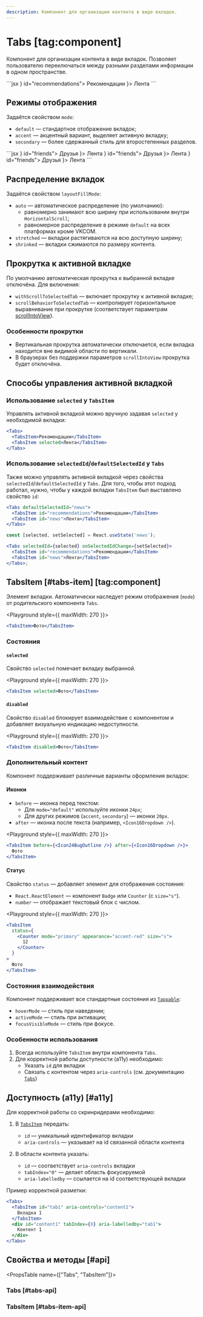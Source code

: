 ```yaml
---
description: Компонент для организации контента в виде вкладок.
---
```


<Overview group="navigation">

# Tabs [tag:component]

Компонент для организации контента в виде вкладок. Позволяет пользователю переключаться между разными разделами информации в одном
пространстве.

</Overview>

<Playground>
  ```jsx
  <Tabs defaultSelectedId="news" layoutFillMode="shrinked">
    <TabsItem before={<Icon24ThumbsUpOutline />} id="recommendations">
      Рекомендации
    </TabsItem>
    <TabsItem id="news" before={<Icon24NewsfeedOutline />}>
      Лента
    </TabsItem>
  </Tabs>
  ```
</Playground>

## Режимы отображения

Задаётся свойством `mode`:

- `default` — стандартное отображение вкладок;
- `accent` — акцентный вариант, выделяет активную вкладку;
- `secondary` — более сдержанный стиль для второстепенных разделов.

<Playground direction="column">
  ```jsx
  <Tabs defaultSelectedId="news" layoutFillMode="shrinked">
    <TabsItem before={<Icon24UsersOutline />} id="friends">
      Друзья
    </TabsItem>
    <TabsItem id="news" before={<Icon24NewsfeedOutline />}>
      Лента
    </TabsItem>
  </Tabs>
  <Tabs mode="accent" defaultSelectedId="news" layoutFillMode="shrinked">
    <TabsItem before={<Icon24UsersOutline />} id="friends">
      Друзья
    </TabsItem>
    <TabsItem id="news" before={<Icon24NewsfeedOutline />}>
      Лента
    </TabsItem>
  </Tabs>
  <Tabs mode="secondary" defaultSelectedId="news" layoutFillMode="shrinked">
    <TabsItem before={<Icon24UsersOutline />} id="friends">
      Друзья
    </TabsItem>
    <TabsItem id="news" before={<Icon24NewsfeedOutline />}>
      Лента
    </TabsItem>
  </Tabs>
  ```
</Playground>

## Распределение вкладок

Задаётся свойством `layoutFillMode`:

- `auto` — автоматическое распределение (по умолчанию):
  - равномерно занимают всю ширину при использовании внутри `HorizontalScroll`;
  - равномерное распределение в режиме `default` на всех платформах кроме VKCOM.
- `stretched` — вкладки растягиваются на всю доступную ширину;
- `shrinked` — вкладки сжимаются по размеру контента.

## Прокрутка к активной вкладке

По умолчанию автоматическая прокрутка к выбранной вкладке отключёна. Для включения:

- `withScrollToSelectedTab` — включает прокрутку к активной вкладке;
- `scrollBehaviorToSelectedTab` — контролирует горизонтальное выравнивание при прокрутке (соответствует параметрам [scrollIntoView](https://developer.mozilla.org/en-US/docs/Web/API/Element/scrollIntoView)).

### Особенности прокрутки

- Вертикальная прокрутка автоматически отключается, если вкладка находится вне видимой области по вертикали.
- В браузерах без поддержки параметров `scrollIntoView` прокрутка будет отключёна.

## Способы управления активной вкладкой

### Использование `selected` у `TabsItem`

Управлять активной вкладкой можно вручную задавая `selected` у необходимой вкладки:

```jsx
<Tabs>
  <TabsItem>Рекомендации</TabsItem>
  <TabsItem selected>Лента</TabsItem>
</Tabs>
```

### Использование `selectedId`/`defaultSelectedId` у `Tabs`

Также можно управлять активной вкладкой через свойства `selectedId`/`defaultSelectedId` у `Tabs`.
Для того, чтобы этот подход работал, нужно, чтобы у каждой вкладки `TabsItem` был выставлено свойство `id`:

```jsx
<Tabs defaultSelectedId="news">
  <TabsItem id="recommendations">Рекомендации</TabsItem>
  <TabsItem id="news">Лента</TabsItem>
</Tabs>
```

```jsx
const [selected, setSelected] = React.useState('news');

<Tabs selectedId={selected} onSelectedIdChange={setSelected}>
  <TabsItem id="recommendations">Рекомендации</TabsItem>
  <TabsItem id="news">Лента</TabsItem>
</Tabs>;
```

## TabsItem [#tabs-item] [tag:component]

Элемент вкладки. Автоматически наследует режим отображения (`mode`) от родительского компонента `Tabs`.

<Playground style={{ maxWidth: 270 }}>
  ```jsx
  <TabsItem>Фото</TabsItem>
  ```
</Playground>

### Состояния

#### `selected`

Свойство `selected` помечает вкладку выбранной.

<Playground style={{ maxWidth: 270 }}>
  ```jsx
  <TabsItem selected>Фото</TabsItem>
  ```
</Playground>

#### `disabled`

Свойство `disabled` блокирует взаимодействие с компонентом и добавляет визуальную индикацию недоступности.

<Playground style={{ maxWidth: 270 }}>
  ```jsx
  <TabsItem disabled>Фото</TabsItem>
  ```
</Playground>

### Дополнительный контент

Компонент поддерживает различные варианты оформления вкладок:

#### Иконки

- `before` — иконка перед текстом:
  - Для `mode="default"` используйте иконки `24px`;
  - Для других режимов (`accent`, `secondary`) — иконки `20px`.
- `after` — иконка после текста (например, `<Icon16Dropdown />`).

<Playground style={{ maxWidth: 270 }}>
  ```jsx
  <TabsItem before={<Icon24BugOutline />} after={<Icon16Dropdown />}>
    Фото
  </TabsItem>
  ```
</Playground>

#### Статус

Свойство `status` — добавляет элемент для отображения состояния:

- `React.ReactElement` — компонент `Badge` или `Counter` (с `size="s"`).
- `number` — отображает текстовый блок с числом.

<Playground style={{ maxWidth: 270 }}>
  ```jsx
  <TabsItem
    status={
      <Counter mode="primary" appearance="accent-red" size="s">
        12
      </Counter>
    }
  >
    Фото
  </TabsItem>
  ```
</Playground>

### Состояния взаимодействия

Компонент поддерживает все стандартные состояния из [`Tappable`](/components/tappable):

- `hoverMode` — стиль при наведении;
- `activeMode` — стиль при активации;
- `focusVisibleMode` — стиль при фокусе.

### Особенности использования

1. Всегда используйте `TabsItem` внутри компонента `Tabs`.
2. Для корректной работы доступности (a11y) необходимо:
   - Указать `id` для вкладки
   - Связать с контентом через `aria-controls` (см. документацию [`Tabs`](/components/tabs))

## Доступность (a11y) [#a11y]

Для корректной работы со скринридерами необходимо:

1. В [`TabsItem`](#tabs-item) передать:
   - `id` — уникальный идентификатор вкладки
   - `aria-controls` — указывает на id связанной области контента

2. В области контента указать:
   - `id` — соответствует `aria-controls` вкладки
   - `tabIndex="0"` — делает область фокусируемой
   - `aria-labelledby` — ссылается на id соответствующей вкладки

Пример корректной разметки:

```jsx
<Tabs>
  <TabsItem id="tab1" aria-controls="content1">
    Вкладка 1
  </TabsItem>
  <div id="content1" tabIndex={0} aria-labelledby="tab1">
    Контент 1
  </div>
</Tabs>
```

## Свойства и методы [#api]

<PropsTable name={["Tabs", "TabsItem"]}>
### Tabs [#tabs-api]

### TabsItem [#tabs-item-api]

</PropsTable>

